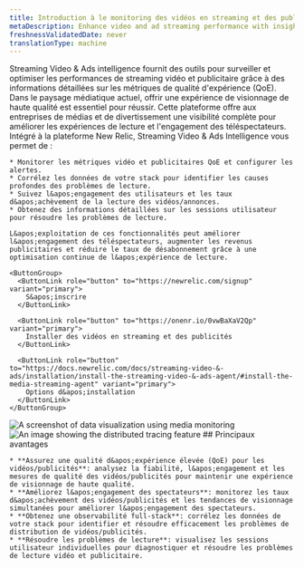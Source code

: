 ```yaml
---
title: Introduction à le monitoring des vidéos en streaming et des publicités
metaDescription: Enhance video and ad streaming performance with insights into quality of experience (QoE) metrics.
freshnessValidatedDate: never
translationType: machine
---
```


<SideBySide>
  <Side>
    Streaming Video &amp; Ads intelligence fournit des outils pour surveiller et optimiser les performances de streaming vidéo et publicitaire grâce à des informations détaillées sur les métriques de qualité d&apos;expérience (QoE). Dans le paysage médiatique actuel, offrir une expérience de visionnage de haute qualité est essentiel pour réussir. Cette plateforme offre aux entreprises de médias et de divertissement une visibilité complète pour améliorer les expériences de lecture et l&apos;engagement des téléspectateurs. Intégré à la plateforme New Relic, Streaming Video &amp; Ads Intelligence vous permet de :

    * Monitorer les métriques vidéo et publicitaires QoE et configurer les alertes.
    * Corrélez les données de votre stack pour identifier les causes profondes des problèmes de lecture.
    * Suivez l&apos;engagement des utilisateurs et les taux d&apos;achèvement de la lecture des vidéos/annonces.
    * Obtenez des informations détaillées sur les sessions utilisateur pour résoudre les problèmes de lecture.

    L&apos;exploitation de ces fonctionnalités peut améliorer l&apos;engagement des téléspectateurs, augmenter les revenus publicitaires et réduire le taux de désabonnement grâce à une optimisation continue de l&apos;expérience de lecture.

    <ButtonGroup>
      <ButtonLink role="button" to="https://newrelic.com/signup" variant="primary">
        S&apos;inscrire
      </ButtonLink>

      <ButtonLink role="button" to="https://onenr.io/0vwBaXaV2Qp" variant="primary">
        Installer des vidéos en streaming et des publicités
      </ButtonLink>

      <ButtonLink role="button" to="https://docs.newrelic.com/docs/streaming-video-&-ads/installation/install-the-streaming-video-&-ads-agent/#install-the-media-streaming-agent" variant="primary">
        Options d&apos;installation
      </ButtonLink>
    </ButtonGroup>
  </Side>

  <Side>
    <img title="Visualizing data" alt="A screenshot of data visualization using media monitoring" src="/images/media-overview-1.webp" />
  </Side>
</SideBySide>

<SideBySide>
  <Side>
    <img title="Real User Monitoring with New Relic" alt="An image showing the distributed tracing feature" src="/images/media-video-1.webp" />
  </Side>

  <Side>
    ## Principaux avantages

    * **Assurez une qualité d&apos;expérience élevée (QoE) pour les vidéos/publicités**: analysez la fiabilité, l&apos;engagement et les mesures de qualité des vidéos/publicités pour maintenir une expérience de visionnage de haute qualité.
    * **Améliorez l&apos;engagement des spectateurs**: monitorez les taux d&apos;achèvement des vidéos/publicités et les tendances de visionnage simultanées pour améliorer l&apos;engagement des spectateurs.
    * **Obtenez une observabilité full-stack**: corrélez les données de votre stack pour identifier et résoudre efficacement les problèmes de distribution de vidéos/publicités.
    * **Résoudre les problèmes de lecture**: visualisez les sessions utilisateur individuelles pour diagnostiquer et résoudre les problèmes de lecture vidéo et publicitaire.
  </Side>
</SideBySide>
